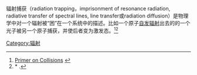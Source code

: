 辐射捕获（radiation trapping，imprisonment of resonance radiation, radiative transfer of spectral lines, line transfer或radiation diffusion）是物理学中对一个辐射被“困”在一个系统中的描述。比如一个原子[[自发辐射|自发辐射]]出去的的一个光子被另一个原子捕获，并使后者变为激发态。<ref>[http://raptor.physics.wisc.edu/talk/part_2d2.htm Primer on Collisions<!-- Bot generated title -->] {{webarchive|url=https://web.archive.org/web/20060829002043/http://raptor.physics.wisc.edu/talk/part_2d2.htm |date=2006-08-29 }}</ref><ref>* {{Citation 
 | surname1    = Molisch
 | given1      = Andreas F.
 | surname2    = Oehry
 | given2      = Bernard P.
 | year        = 1998
 | title       = Radiation Trapping in Atomic Vapours
 | publisher   = Oxford University Press
 | place       = Oxford
 | ISBN        = 0-19-853866-9
 | url         = http://books.google.com/books?vid=ISBN0198538669&id=JoELZdSUzKEC&printsec=frontcover&dq=isbn:0198538669&sig=pCHyneMvSvLQtSJBWA6b-A0vRr0
 
 | accessdate = June 18, 2006 
}}.</ref>

{{Physics-stub}}

[[Category:辐射|Category:辐射]]